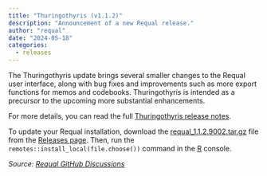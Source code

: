 ```yaml
---
title: "Thuringothyris (v1.1.2)"
description: "Announcement of a new Requal release."
author: "requal"
date: "2024-05-18"
categories:
  - releases
---
```


The Thuringothyris update brings several smaller changes to the Requal user interface, along with bug fixes and improvements such as more export functions for memos and codebooks. Thuringothyris  is intended as a precursor to the upcoming more substantial enhancements.

For more details, you can read the full [Thuringothyris release notes](https://github.com/RE-QDA/requal/releases/tag/v1.1.2).

To update your Requal installation, download the [requal_1.1.2.9002.tar.gz](https://github.com/RE-QDA/requal/releases/download/v1.1.2.9002/requal_1.1.2.9002.tar.gz) file from the [Releases page](https://github.com/RE-QDA/requal/releases). Then, run the `remotes::install_local(file.choose())` command in the [R](https://www.r-project.org/) console.

_Source: [Requal GitHub Discussions](https://github.com/RE-QDA/requal/discussions/145)_
